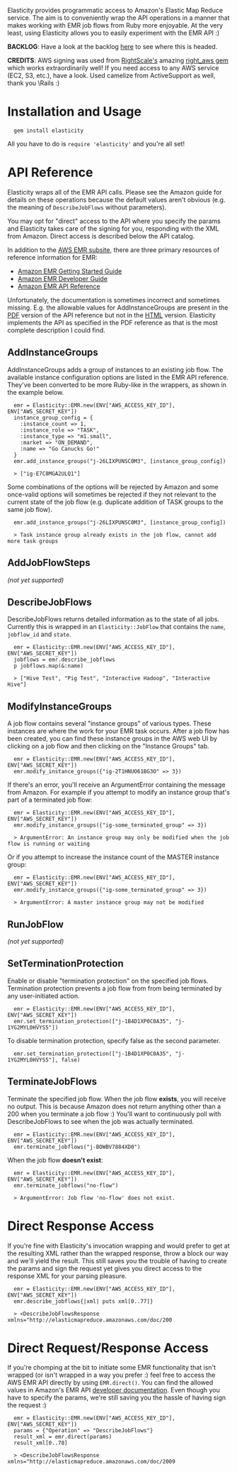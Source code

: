 Elasticity provides programmatic access to Amazon's Elastic Map Reduce service.  The aim is to conveniently wrap the API operations in a manner that makes working with EMR job flows from Ruby more enjoyable.  At the very least, using Elasticity allows you to easily experiment with the EMR API :)

'''BACKLOG''': Have a look at the backlog  [https://www.pivotaltracker.com/projects/272429 here] to see where this is headed.

'''CREDITS''': AWS signing was used from [http://www.rightscale.com/ RightScale's] amazing [https://github.com/rightscale/right_aws right_aws gem] which works extraordinarily well!  If you need access to any AWS service (EC2, S3, etc.), have a look.  Used camelize from ActiveSupport as well, thank you \Rails :)

= Installation and Usage =

<pre>
  gem install elasticity
</pre>

All you have to do is <code>require 'elasticity'</code> and you're all set!

= API Reference =

Elasticity wraps all of the EMR API calls.  Please see the Amazon guide for details on these operations because the default values aren't obvious (e.g. the meaning of <code>DescribeJobFlows</code> without parameters).

You may opt for "direct" access to the API where you specify the params and Elasticity takes care of the signing for you, responding with the XML from Amazon.  Direct access is described below the API catalog.

In addition to the [http://aws.amazon.com/elasticmapreduce/ AWS EMR subsite], there are three primary resources of reference information for EMR:

* [http://docs.amazonwebservices.com/ElasticMapReduce/latest/GettingStartedGuide/ Amazon EMR Getting Started Guide]
* [http://docs.amazonwebservices.com/ElasticMapReduce/latest/DeveloperGuide/ Amazon EMR Developer Guide]
* [http://docs.amazonwebservices.com/ElasticMapReduce/latest/API/ Amazon EMR API Reference]

Unfortunately, the documentation is sometimes incorrect and sometimes missing.  E.g. the allowable values for AddInstanceGroups are present in the [http://awsdocs.s3.amazonaws.com/ElasticMapReduce/20090331/emr-api-20090331.pdf PDF] version of the API reference but not in the [http://docs.amazonwebservices.com/ElasticMapReduce/latest/API/ HTML] version.  Elasticity implements the API as specified in the PDF reference as that is the most complete description I could find.

== AddInstanceGroups ==

AddInstanceGroups adds a group of instances to an existing job flow.  The available instance configuration options are listed in the EMR API reference.  They've been converted to be more Ruby-like in the wrappers, as shown in the example below.

<pre>
  emr = Elasticity::EMR.new(ENV["AWS_ACCESS_KEY_ID"], ENV["AWS_SECRET_KEY"])
  instance_group_config = {
    :instance_count => 1,
    :instance_role => "TASK",
    :instance_type => "m1.small",
    :market => "ON_DEMAND",
    :name => "Go Canucks Go!"
  }
  emr.add_instance_groups("j-26LIXPUNSC0M3", [instance_group_config])
  
  > ["ig-E7C8MGA2ULQ1"]
</pre>

Some combinations of the options will be rejected by Amazon and some once-valid options will sometimes be rejected if they not relevant to the current state of the job flow (e.g. duplicate addition of TASK groups to the same job flow).

<pre>
  emr.add_instance_groups("j-26LIXPUNSC0M3", [instance_group_config])
  
  > Task instance group already exists in the job flow, cannot add more task groups
</pre>

== AddJobFlowSteps ==

''(not yet supported)''

== DescribeJobFlows ==

DescribeJobFlows returns detailed information as to the state of all jobs.  Currently this is wrapped in an <code>Elasticity::JobFlow</code> that contains the <code>name</code>, <code>jobflow_id</code> and <code>state</code>.  

<pre>
  emr = Elasticity::EMR.new(ENV["AWS_ACCESS_KEY_ID"], ENV["AWS_SECRET_KEY"])
  jobflows = emr.describe_jobflows
  p jobflows.map(&:name)
  
  > ["Hive Test", "Pig Test", "Interactive Hadoop", "Interactive Hive"]
</pre>

== ModifyInstanceGroups ==

A job flow contains several "instance groups" of various types.  These instances are where the work for your EMR task occurs.  After a job flow has been created, you can find these instance groups in the AWS web UI by clicking on a job flow and then clicking on the "Instance Groups" tab.

<pre>
  emr = Elasticity::EMR.new(ENV["AWS_ACCESS_KEY_ID"], ENV["AWS_SECRET_KEY"])
  emr.modify_instance_groups({"ig-2T1HNUO61BG3O" => 3})
</pre>

If there's an error, you'll receive an ArgumentError containing the message from Amazon.  For example if you attempt to modify an instance group that's part of a terminated job flow:

<pre>
  emr = Elasticity::EMR.new(ENV["AWS_ACCESS_KEY_ID"], ENV["AWS_SECRET_KEY"])
  emr.modify_instance_groups({"ig-some_terminated_group" => 3})
  
  > ArgumentError: An instance group may only be modified when the job flow is running or waiting
</pre>

Or if you attempt to increase the instance count of the MASTER instance group:

<pre>
  emr = Elasticity::EMR.new(ENV["AWS_ACCESS_KEY_ID"], ENV["AWS_SECRET_KEY"])
  emr.modify_instance_groups({"ig-some_terminated_group" => 3})
  
  > ArgumentError: A master instance group may not be modified
</pre>

== RunJobFlow ==

''(not yet supported)''

== SetTerminationProtection ==

Enable or disable "termination protection" on the specified job flows.  Termination protection prevents a job flow from from being terminated by any user-initiated action.  

<pre>
  emr = Elasticity::EMR.new(ENV["AWS_ACCESS_KEY_ID"], ENV["AWS_SECRET_KEY"])
  emr.set_termination_protection(["j-1B4D1XP0C0A35", "j-1YG2MYL0HVYS5"])
</pre>

To disable termination protection, specify false as the second parameter.

<pre>
  emr.set_termination_protection(["j-1B4D1XP0C0A35", "j-1YG2MYL0HVYS5"], false)
</pre>

== TerminateJobFlows ==

Terminate the specified job flow.  When the job flow '''exists''', you will receive no output.  This is because Amazon does not return anything other than a 200 when you terminate a job flow :)  You'll want to continuously poll with DescribeJobFlows to see when the job was actually terminated.

<pre>
  emr = Elasticity::EMR.new(ENV["AWS_ACCESS_KEY_ID"], ENV["AWS_SECRET_KEY"])
  emr.terminate_jobflows("j-BOWBV7884XD0")
</pre>

When the job flow '''doesn't exist''':

<pre>
  emr = Elasticity::EMR.new(ENV["AWS_ACCESS_KEY_ID"], ENV["AWS_SECRET_KEY"])
  emr.terminate_jobflows("no-flow")
  
  > ArgumentError: Job flow 'no-flow' does not exist.
</pre>

= Direct Response Access =

If you're fine with Elasticity's invocation wrapping and would prefer to get at the resulting XML rather than the wrapped response, throw a block our way and we'll yield the result.  This still saves you the trouble of having to create the params and sign the request yet gives you direct access to the response XML for your parsing pleasure.

<pre>
  emr = Elasticity::EMR.new(ENV["AWS_ACCESS_KEY_ID"], ENV["AWS_SECRET_KEY"])
  emr.describe_jobflows{|xml| puts xml[0..77]}
  
  > <DescribeJobFlowsResponse xmlns="http://elasticmapreduce.amazonaws.com/doc/200
</pre>

= Direct Request/Response Access =

If you're chomping at the bit to initiate some EMR functionality that isn't wrapped (or isn't wrapped in a way you prefer :) feel free to access the AWS EMR API directly by using <code>EMR.direct()</code>.  You can find the allowed values in Amazon's EMR API [http://docs.amazonwebservices.com/ElasticMapReduce/latest/DeveloperGuide/index.html developer documentation].  Even though you have to specify the params, we're still saving you the hassle of having sign the request :)

<pre>
  emr = Elasticity::EMR.new(ENV["AWS_ACCESS_KEY_ID"], ENV["AWS_SECRET_KEY"])
  params = {"Operation" => "DescribeJobFlows"}
  result_xml = emr.direct(params)
  result_xml[0..78]
  
  > <DescribeJobFlowsResponse xmlns="http://elasticmapreduce.amazonaws.com/doc/2009
</pre>

<!-- __NOTOC__ -->
